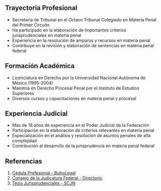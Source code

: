 ## Trayectoria Profesional

- Secretaria de Tribunal en el Octavo Tribunal Colegiado en Materia Penal del Primer Circuito
- Ha participado en la elaboración de importantes criterios jurisprudenciales en materia penal
- Experiencia en la resolución de amparos y recursos en materia penal
- Contribuye en la revisión y elaboración de sentencias en materia penal federal

## Formación Académica

- Licenciatura en Derecho por la Universidad Nacional Autónoma de México (1995-2004)
- Maestría en Derecho Procesal Penal por el Instituto de Estudios Superiores
- Diversos cursos y capacitaciones en materia penal y procesal

## Experiencia Judicial

- Más de 18 años de experiencia en el Poder Judicial de la Federación
- Participación en la elaboración de criterios relevantes en materia penal
- Especialización en el análisis y resolución de asuntos penales de alta complejidad
- Contribución al desarrollo de la jurisprudencia en materia penal federal

## Referencias

1. [Cédula Profesional - BuhoLegal](https://buholegal.com/12195707/)
2. [Consejo de la Judicatura Federal - Directorio](https://www.cjf.gob.mx/directorios/lstfundep.aspx?cv_x=844)
3. [Tesis Jurisprudenciales - SCJN](https://bj.scjn.gob.mx/doc/tesis/mo364YoBB6QLvK5F8Ww2/)
